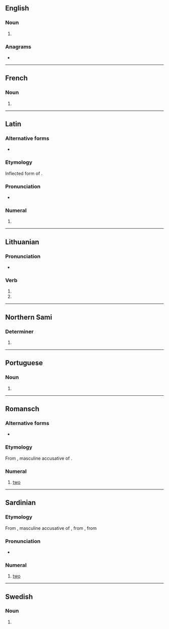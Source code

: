 {{also|Duos|dúos|duo's}}
==English==

===Noun===
{{head|en|noun form}}

# {{plural of|en|duo}}

===Anagrams===
* {{anagrams|en|a=dosu|Sudo|ouds}}

----

==French==

===Noun===
{{head|fr|noun plural form|g=m}}

# {{plural of|fr|duo}}

----

==Latin==

===Alternative forms===
* {{l|la|duo}}

===Etymology===
Inflected form of {{m|la|duo||two}}.

===Pronunciation===
* {{la-IPA|duōs}}

===Numeral===
{{la-num-form|duōs}}

# {{inflection of|la|duo||acc|m}}

----

==Lithuanian==

===Pronunciation===
* {{IPA|lt|[ˈduɔs]}}

===Verb===
{{head|lt|verb form|head=dúos}}

# {{verb form of|lt|duoti||3s|fut}}
# {{verb form of|lt|duoti||3p|fut}}

----

==Northern Sami==

===Determiner===
{{head|se|determiner form}}

# {{inflection of|se|duot||loc|s}}

----

==Portuguese==

===Noun===
{{head|pt|noun form|g=m}}

# {{plural of|pt|duo}}

----

==Romansch==

===Alternative forms===
* {{qualifier|Rumantsch Grischun|Sursilvan|Sutsilvan|Surmiran}} {{l|rm|dus}}

===Etymology===
From {{inh|rm|la|duōs}}, masculine accusative of {{m|la|duo}}.

===Numeral===
{{head|rm|number}}

# {{cln|rm|cardinal numbers}} {{lb|rm|Puter|Vallader}} [[two]]

----

==Sardinian==
{{cardinalbox|sc|1|2|3|unu|tres|ord=segundu}}
===Etymology===
From {{inh|sc|la|duōs}}, masculine accusative of {{m|la|duo}}, from {{inh|sc|itc-pro|*duō}}, from {{inh|sc|ine-pro|*dwóh₁}}

===Pronunciation===
* {{IPA|sc|/ˈdu.ɔs/|[ˈduɔzɔ̯]}}

===Numeral===
{{head|sc|numeral}}

# {{lb|sc|Limba Sarda Comuna}} [[two]]

{{cln|sc|cardinal numbers}}

----

==Swedish==

===Noun===
{{head|sv|noun form}}

# {{sv-noun-form-indef-gen|duo}}